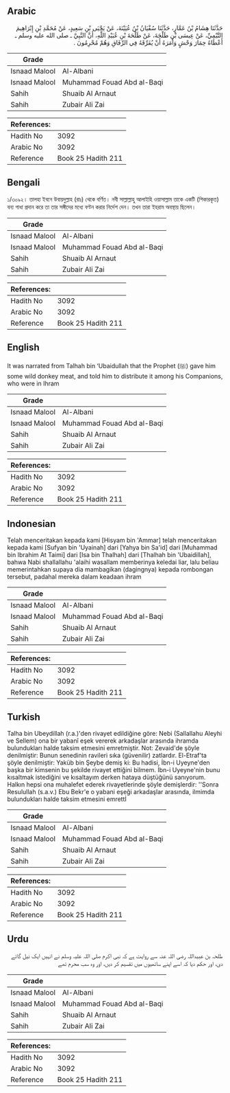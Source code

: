 ## Arabic


<div dir="rtl" lang="ar" style={{fontSize:'larger',backgroundColor:'#f8f9fa',padding:20}}>
حَدَّثَنَا هِشَامُ بْنُ عَمَّارٍ، حَدَّثَنَا سُفْيَانُ بْنُ عُيَيْنَةَ، عَنْ يَحْيَى بْنِ سَعِيدٍ، عَنْ مُحَمَّدِ بْنِ إِبْرَاهِيمَ التَّيْمِيِّ، عَنْ عِيسَى بْنِ طَلْحَةَ، عَنْ طَلْحَةَ بْنِ عُبَيْدِ اللَّهِ، أَنَّ النَّبِيَّ ـ صلى الله عليه وسلم ـ أَعْطَاهُ حِمَارَ وَحْشٍ وَأَمَرَهُ أَنْ يُفَرِّقَهُ فِي الرِّفَاقِ وَهُمْ مُحْرِمُونَ ‏.‏
</div>
<div style={{backgroundColor:'#f8f9fa',padding:20, marginBottom: 10}}><table> <thead> <tr> <th>Grade</th> <th></th> </tr> </thead> <tbody> <tr><td>Isnaad Malool</td><td>Al-Albani</td></tr><tr><td>Isnaad Malool</td><td>Muhammad Fouad Abd al-Baqi</td></tr><tr><td>Sahih</td><td>Shuaib Al Arnaut</td></tr><tr><td>Sahih</td><td>Zubair Ali Zai</td></tr></tbody></table><table> <thead> <tr> <th>References:</th> <th></th> </tr> </thead> <tbody><tr><td>Hadith No</td><td>3092</td></tr><tr><td>Arabic No</td><td>3092</td></tr><tr><td>Reference</td><td>Book 25 Hadith 211</td></tr></tbody></table></div>

## Bengali


<div dir="ltr" lang="bn" style={{fontSize:'larger',backgroundColor:'#f8f9fa',padding:20}}>
১/৩০৯২। তালহা ইবনে উবায়দুল্লাহ (রাঃ) থেকে বর্ণিত। নবী সাল্লাল্লাহু আলাইহি ওয়াসাল্লাম তাকে একটি (শিকারকৃত) বন্য গাধা প্রদান করে তা তার সঙ্গীদের মধ্যে বণ্টন করার নির্দেশ দেন। তখন তারা ইহরাম অবস্থায় ছিলেন।
</div>
<div style={{backgroundColor:'#f8f9fa',padding:20, marginBottom: 10}}><table> <thead> <tr> <th>Grade</th> <th></th> </tr> </thead> <tbody> <tr><td>Isnaad Malool</td><td>Al-Albani</td></tr><tr><td>Isnaad Malool</td><td>Muhammad Fouad Abd al-Baqi</td></tr><tr><td>Sahih</td><td>Shuaib Al Arnaut</td></tr><tr><td>Sahih</td><td>Zubair Ali Zai</td></tr></tbody></table><table> <thead> <tr> <th>References:</th> <th></th> </tr> </thead> <tbody><tr><td>Hadith No</td><td>3092</td></tr><tr><td>Arabic No</td><td>3092</td></tr><tr><td>Reference</td><td>Book 25 Hadith 211</td></tr></tbody></table></div>

## English


<div dir="ltr" lang="en" style={{fontSize:'larger',backgroundColor:'#f8f9fa',padding:20}}>
It was narrated from Talhah bin ‘Ubaidullah that the Prophet (ﷺ) gave him some wild donkey meat, and told him to distribute it among his Companions, who were in Ihram
</div>
<div style={{backgroundColor:'#f8f9fa',padding:20, marginBottom: 10}}><table> <thead> <tr> <th>Grade</th> <th></th> </tr> </thead> <tbody> <tr><td>Isnaad Malool</td><td>Al-Albani</td></tr><tr><td>Isnaad Malool</td><td>Muhammad Fouad Abd al-Baqi</td></tr><tr><td>Sahih</td><td>Shuaib Al Arnaut</td></tr><tr><td>Sahih</td><td>Zubair Ali Zai</td></tr></tbody></table><table> <thead> <tr> <th>References:</th> <th></th> </tr> </thead> <tbody><tr><td>Hadith No</td><td>3092</td></tr><tr><td>Arabic No</td><td>3092</td></tr><tr><td>Reference</td><td>Book 25 Hadith 211</td></tr></tbody></table></div>

## Indonesian


<div dir="ltr" lang="id" style={{fontSize:'larger',backgroundColor:'#f8f9fa',padding:20}}>
Telah menceritakan kepada kami [Hisyam bin 'Ammar] telah menceritakan kepada kami [Sufyan bin 'Uyainah] dari [Yahya bin Sa'id] dari [Muhammad bin Ibrahim At Taimi] dari [Isa bin Thalhah] dari [Thalhah bin 'Ubaidillah], bahwa Nabi shallallahu 'alaihi wasallam memberinya keledai liar, lalu beliau memerintahkan supaya dia mambagikan (dagingnya) kepada rombongan tersebut, padahal mereka dalam keadaan ihram
</div>
<div style={{backgroundColor:'#f8f9fa',padding:20, marginBottom: 10}}><table> <thead> <tr> <th>Grade</th> <th></th> </tr> </thead> <tbody> <tr><td>Isnaad Malool</td><td>Al-Albani</td></tr><tr><td>Isnaad Malool</td><td>Muhammad Fouad Abd al-Baqi</td></tr><tr><td>Sahih</td><td>Shuaib Al Arnaut</td></tr><tr><td>Sahih</td><td>Zubair Ali Zai</td></tr></tbody></table><table> <thead> <tr> <th>References:</th> <th></th> </tr> </thead> <tbody><tr><td>Hadith No</td><td>3092</td></tr><tr><td>Arabic No</td><td>3092</td></tr><tr><td>Reference</td><td>Book 25 Hadith 211</td></tr></tbody></table></div>

## Turkish


<div dir="ltr" lang="tr" style={{fontSize:'larger',backgroundColor:'#f8f9fa',padding:20}}>
Talha bin Ubeydillah (r.a.)'den rivayet edildiğine göre: Nebi (Sallallahu Aleyhi ve Sellem) ona bir yabanî eşek vererek arkadaşlar arasında ihramda bulundukları halde taksim etmesini emretmiştir. Not: Zevaid'de şöyle denilmiştir: Bunun senedinin ravileri sıka (güvenilir) zatlardır. El-Etraf'ta şöyle denilmiştir: Yaküb bin Şeybe demiş ki: Bu hadisi, İbn-i Uyeyne'den başka bir kimsenin bu şekilde rivayet ettiğini bilmem. İbn-i Uyeyne'nin bunu kısaltmak istediğini ve kısaltayım derken hataya düştüğünü sanıyorum. Halkın hepsi ona muhalefet ederek rivayetlerinde şöyle demişlerdir: ''Sonra Resulullah (s.a.v.) Ebu Bekr'e o yabani eşeği arkadaşlar arasında, ilmimda bulundukları halde taksim etmesini emrettİ
</div>
<div style={{backgroundColor:'#f8f9fa',padding:20, marginBottom: 10}}><table> <thead> <tr> <th>Grade</th> <th></th> </tr> </thead> <tbody> <tr><td>Isnaad Malool</td><td>Al-Albani</td></tr><tr><td>Isnaad Malool</td><td>Muhammad Fouad Abd al-Baqi</td></tr><tr><td>Sahih</td><td>Shuaib Al Arnaut</td></tr><tr><td>Sahih</td><td>Zubair Ali Zai</td></tr></tbody></table><table> <thead> <tr> <th>References:</th> <th></th> </tr> </thead> <tbody><tr><td>Hadith No</td><td>3092</td></tr><tr><td>Arabic No</td><td>3092</td></tr><tr><td>Reference</td><td>Book 25 Hadith 211</td></tr></tbody></table></div>

## Urdu


<div dir="rtl" lang="ur" style={{fontSize:'larger',backgroundColor:'#f8f9fa',padding:20}}>
طلحہ بن عبیداللہ رضی اللہ عنہ سے روایت ہے کہ نبی اکرم صلی اللہ علیہ وسلم نے انہیں ایک نیل گائے دی، اور حکم دیا کہ اسے اپنے ساتھیوں میں تقسیم کر دیں، اور وہ سب محرم تھے
</div>
<div style={{backgroundColor:'#f8f9fa',padding:20, marginBottom: 10}}><table> <thead> <tr> <th>Grade</th> <th></th> </tr> </thead> <tbody> <tr><td>Isnaad Malool</td><td>Al-Albani</td></tr><tr><td>Isnaad Malool</td><td>Muhammad Fouad Abd al-Baqi</td></tr><tr><td>Sahih</td><td>Shuaib Al Arnaut</td></tr><tr><td>Sahih</td><td>Zubair Ali Zai</td></tr></tbody></table><table> <thead> <tr> <th>References:</th> <th></th> </tr> </thead> <tbody><tr><td>Hadith No</td><td>3092</td></tr><tr><td>Arabic No</td><td>3092</td></tr><tr><td>Reference</td><td>Book 25 Hadith 211</td></tr></tbody></table></div>